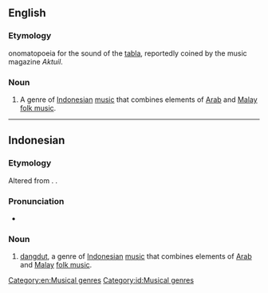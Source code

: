 ==English==

===Etymology===
{{bor|en|jv|-}} onomatopoeia for the sound of the [[tabla]], reportedly coined by the music magazine ''Aktuil''. <!--Is it really different from Indonesian etym? Needs someone who knows these languages-->

===Noun===
{{wikipedia}}
{{en-noun|-}}

# {{lb|en|music}} A genre of [[Indonesian]] [[music]] that combines elements of [[Arab]] and [[Malay]] [[folk music]].

[[Category:en:Musical genres]]

----

==Indonesian==

===Etymology===
Altered from {{m|id|dang-ding-dut}}.
{{coin|id|Tempo (Indonesian magazine)|in=|nobycat=1}}.

===Pronunciation===
* {{IPA|id|[daŋdʊt̚]}}

===Noun===
{{head|id|noun}}

# {{lb|id|music}} [[dangdut]], a genre of [[Indonesian]] [[music]] that combines elements of [[Arab]] and [[Malay]] [[folk music]].

[[Category:id:Musical genres]]